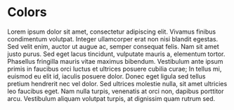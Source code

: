 
<Meta title="2. Theme/Colors" />

# Colors

Lorem ipsum dolor sit amet, consectetur adipiscing elit. Vivamus finibus condimentum volutpat. Integer ullamcorper erat non nisi blandit egestas. Sed velit enim, auctor ut augue ac, semper consequat felis. Nam sit amet justo purus. Sed eget lacus tincidunt, vulputate mauris a, elementum tortor. Phasellus fringilla mauris vitae maximus bibendum. Vestibulum ante ipsum primis in faucibus orci luctus et ultrices posuere cubilia curae; In tellus mi, euismod eu elit id, iaculis posuere dolor. Donec eget ligula sed tellus pretium hendrerit nec vel dolor. Sed ultrices molestie nulla, sit amet ultricies leo faucibus eget. Nam nulla turpis, venenatis at orci non, dapibus porttitor arcu. Vestibulum aliquam volutpat turpis, at dignissim quam rutrum sed.